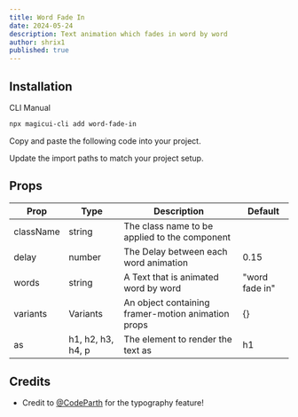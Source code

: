 ```yaml
---
title: Word Fade In
date: 2024-05-24
description: Text animation which fades in word by word
author: shrix1
published: true
---
```


<ComponentPreview name="word-fade-in-demo" />

## Installation

<Tabs defaultValue="cli">

<TabsList>
  <TabsTrigger value="cli">CLI</TabsTrigger>
  <TabsTrigger value="manual">Manual</TabsTrigger>
</TabsList>
<TabsContent value="cli">

```bash
npx magicui-cli add word-fade-in
```

</TabsContent>

<TabsContent value="manual">

<Steps>

<Step>Copy and paste the following code into your project.</Step>

<ComponentSource name="word-fade-in" />

<Step>Update the import paths to match your project setup.</Step>

</Steps>

</TabsContent>

</Tabs>

## Props

| Prop      | Type              | Description                                        | Default        |
| --------- | ----------------- | -------------------------------------------------- | -------------- |
| className | string            | The class name to be applied to the component      |                |
| delay     | number            | The Delay between each word animation              | 0.15           |
| words     | string            | A Text that is animated word by word               | "word fade in" |
| variants  | Variants          | An object containing framer-motion animation props | {}             |
| as        | h1, h2, h3, h4, p | The element to render the text as                  | h1             |

## Credits

- Credit to [@CodeParth](https://twitter.com/Code_Parth) for the typography feature!
